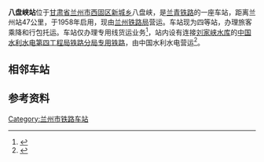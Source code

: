 {{Infobox China railway station 
|车站名称 = 八盘峡站
|图片 = 
|图片介紹 = 
|车站名称拼音 = Bapanxia
|拼音码 = BPX
|电报码 = BPJ
|车站代码 = 43415
|车站地址 = [[甘肃省|甘肃省]][[兰州市|兰州市]][[西固区|西固区]][[新城乡|新城乡]]八盘峡
|线路 = [[兰青铁路|兰青铁路]]<br>
|车站等级 = [[四等站_(中铁)|四等站]]
}}
'''八盘峡站'''位于[[甘肃省|甘肃省]][[兰州市|兰州市]][[西固区|西固区]][[新城乡|新城乡]]八盘峡，是[[兰青铁路|兰青铁路]]的一座车站，距离兰州站47公里，于1958年启用，现由[[兰州铁路局|兰州铁路局]]营运。车站现为四等站，办理旅客乘降和行包托运。车站仅办理专用线货运业务<ref>{{cite book|title=中国铁路站名词典|author=孙本祥|publisher=中国铁道出版社|date=2003年4月}}</ref>，站内设有连接[[刘家峡水库|刘家峡水库]]的[[刘家峡铁路|中国水利水电第四工程局铁路分局专用铁路]]，由中国水利水电营运<ref name="12306info">{{Cite web |url=http://hyfw.12306.cn/hyinfo/action/FwcszsAction_index?type=1 |title=12306货运站点查询 兰州铁路局 |accessdate=2018-04-21 |archive-date=2016-11-06 |archive-url=https://web.archive.org/web/20161106075157/http://hyfw.12306.cn/hyinfo/action/FwcszsAction_index?type=1 |dead-url=no }}</ref>。

==相邻车站==
{{start rail box|[[File:China_Railways.svg|16px]] [[中国铁路|中国铁路]]}}
{{s-inop|[[河口南站|河口南站]]|[[兰州站|兰州]]方向}}
{{s-line|[[兰青铁路|兰青铁路]]<br />← ?km 八盘峡站 ?km →}}
{{s-inop|[[张家祠站|张家祠站]]|[[西宁站|西宁]]方向}}
{{new system|中国水利水电第四工程局}}
{{Terminus}}
{{s-line|[[刘家峡铁路|刘家峡铁路]]<br />{{0}} {{0}} {{0}} 八盘峡站 ?km →}}
{{s-inop|[[抚河站|抚河站]]|[[刘家峡水电站|刘家峡水电站]]方向}}
{{end box}}

== 参考资料 ==
{{reflist}}

{{兰青铁路}}

{{China-rail-stub}}
[[Category:兰州市铁路车站|Category:兰州市铁路车站]]
